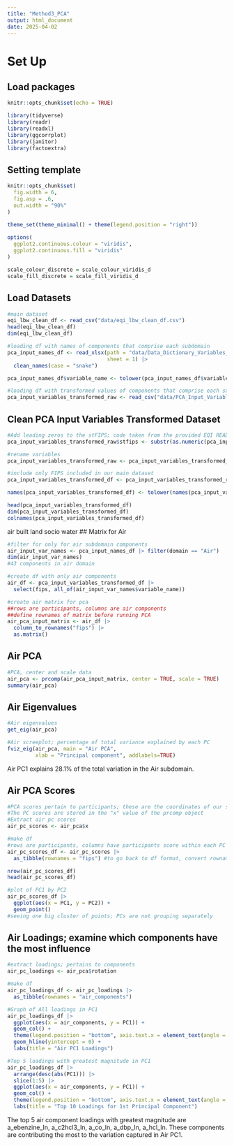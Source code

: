 ```yaml
---
title: "Method3_PCA"
output: html_document
date: 2025-04-02
---
```


# Set Up

## Load packages

```r
knitr::opts_chunk$set(echo = TRUE)

library(tidyverse)
library(readr)
library(readxl)
library(ggcorrplot)
library(janitor)
library(factoextra)


```

## Setting template

```r
knitr::opts_chunk$set(
  fig.width = 6,
  fig.asp = .6,
  out.width = "90%"
)

theme_set(theme_minimal() + theme(legend.position = "right"))
 
options(
  ggplot2.continuous.colour = "viridis",
  ggplot2.continuous.fill = "viridis"
)

scale_colour_discrete = scale_colour_viridis_d
scale_fill_discrete = scale_fill_viridis_d
```

## Load Datasets

```r
#main dataset
eqi_lbw_clean_df <- read_csv("data/eqi_lbw_clean_df.csv")
head(eqi_lbw_clean_df)
dim(eqi_lbw_clean_df)

#loading df with names of components that comprise each subdomain 
pca_input_names_df <- read_xlsx(path = "data/Data_Dictionary_Variables_EQI_2006_2010.xlsx", 
                                sheet = 1) |> 
  clean_names(case = "snake")

pca_input_names_df$variable_name <- tolower(pca_input_names_df$variable_name)

#loading df with transformed values of components that comprise each subdomain
pca_input_variables_transformed_raw <- read_csv("data/PCA_Input_Variables.csv")

```

## Clean PCA Input Variables Transformed Dataset
```r
#Add leading zeros to the stFIPS; code taken from the provided EQI README file 
pca_input_variables_transformed_raw$stfips <- substr(as.numeric(pca_input_variables_transformed_raw$stfips) + 100000, 2,7)

#rename variables
pca_input_variables_transformed_raw <- pca_input_variables_transformed_raw |> rename(fips = stfips)

#include only FIPS included in our main dataset
pca_input_variables_transformed_df <- pca_input_variables_transformed_raw |> filter(fips %in% eqi_lbw_clean_df$fips)

names(pca_input_variables_transformed_df) <- tolower(names(pca_input_variables_transformed_df))

head(pca_input_variables_transformed_df)
dim(pca_input_variables_transformed_df)
colnames(pca_input_variables_transformed_df)

```

air built land socio water
## Matrix for Air
```r
#filter for only for air subdomain components
air_input_var_names <- pca_input_names_df |> filter(domain == "Air") 
dim(air_input_var_names)
#43 components in air domain

#create df with only air components
air_df <- pca_input_variables_transformed_df |> 
  select(fips, all_of(air_input_var_names$variable_name))

#create air matrix for pca
##rows are participants, columns are air components
##define rownames of matrix before running PCA
air_pca_input_matrix <- air_df |> 
  column_to_rownames("fips") |> 
  as.matrix()

```

## Air PCA
```r
#PCA, center and scale data
air_pca <- prcomp(air_pca_input_matrix, center = TRUE, scale = TRUE) 
summary(air_pca)

```

## Air Eigenvalues
```r
#Air eigenvalues
get_eig(air_pca)

#Air screeplot; percentage of total variance explained by each PC
fviz_eig(air_pca, main = "Air PCA",
         xlab = "Principal component", addlabels=TRUE)

```
Air PC1 explains 28.1% of the total variation in the Air subdomain.

## Air PCA Scores
```r
#PCA scores pertain to participants; these are the coordinates of our samples on the new PC axis
#The PC scores are stored in the "x" value of the prcomp object
#Extract air pc scores
air_pc_scores <- air_pca$x

#make df
#rows are participants, columns have participants score within each PC
air_pc_scores_df <- air_pc_scores |> 
  as_tibble(rownames = "fips") #to go back to df format, convert rowname into column name

nrow(air_pc_scores_df)
head(air_pc_scores_df)

#plot of PC1 by PC2
air_pc_scores_df |>  
  ggplot(aes(x = PC1, y = PC2)) +
  geom_point()
#seeing one big cluster of points; PCs are not grouping separately

```

## Air Loadings; examine which components have the most influence
```r
#extract loadings; pertains to components
air_pc_loadings <- air_pca$rotation

#make df
air_pc_loadings_df <- air_pc_loadings |> 
  as_tibble(rownames = "air_components")

#Graph of All loadings in PC1
air_pc_loadings_df |> 
  ggplot(aes(x = air_components, y = PC1)) + 
  geom_col() +
  theme(legend.position = "bottom", axis.text.x = element_text(angle = 90, hjust = 1)) +
  geom_hline(yintercept = 0) +
  labs(title = "Air PC1 Loadings")

#Top 5 loadings with greatest magnitude in PC1
air_pc_loadings_df |> 
  arrange(desc(abs(PC1))) |> 
  slice(1:5) |> 
  ggplot(aes(x = air_components, y = PC1)) + 
  geom_col() +
  theme(legend.position = "bottom", axis.text.x = element_text(angle = 45, hjust = 1)) +
  labs(title = "Top 10 Loadings for 1st Principal Component")

```
The top 5 air component loadings with greatest magnitude are a_ebenzine_ln, a_c2hcl3_ln, a_co_ln, a_dbp_ln, a_hcl_ln. These components are contributing the most to the variation captured in Air PC1.


